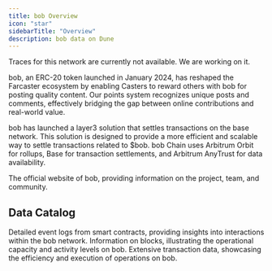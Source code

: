 ```yaml
---
title: bob Overview
icon: "star"
sidebarTitle: "Overview"
description: bob data on Dune
---
```



<HostedInfo Blockchain="bob" />

<Warning>
 Traces for this network are currently not available. We are working on it.
</Warning>
  

bob, an ERC-20 token launched in January 2024, has reshaped the Farcaster ecosystem by enabling Casters to reward others with bob for posting quality content. Our points system recognizes unique posts and comments, effectively bridging the gap between online contributions and real-world value.

bob has launched a layer3 solution that settles transactions on the base network. This solution is designed to provide a more efficient and scalable way to settle transactions related to $bob.
bob Chain uses Arbitrum Orbit for rollups, Base for transaction settlements, and Arbitrum AnyTrust for data availability. 



<CardGroup cols={1}>
  <Card title="bob website" icon="link" href="https://https://www.bob.tips/">
    The official website of bob, providing information on the project, team, and community.
  </Card>
</CardGroup>

## Data Catalog

<CardGroup cols={2}>
  <Card title="Logs" icon="bolt" href="./raw/logs">
    Detailed event logs from smart contracts, providing insights into interactions within the bob network.
  </Card>
  <Card title="Blocks" icon="cubes" href="./raw/blocks">
    Information on blocks, illustrating the operational capacity and activity levels on bob.
  </Card>
  <Card title="Transactions" icon="message-arrow-up" href="./raw/transactions">
    Extensive transaction data, showcasing the efficiency and execution of operations on bob.
  </Card>
</CardGroup>
